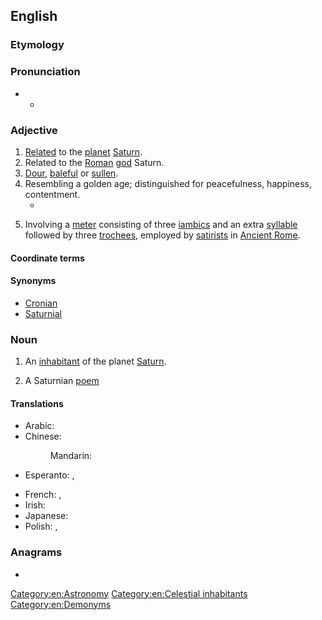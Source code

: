 {{also|saturnian}}
==English==

===Etymology===
{{suffix|en|Saturn|ian}}

===Pronunciation===
* {{IPA|en|/sæ.tɜː(ɹ)n.jən/}}
** {{audio|en|LL-Q1860 (eng)-Vealhurl-Saturnian.wav|Audio (UK)}}

===Adjective===
{{en-adj}}

# [[relate|Related]] to the [[planet]] [[Saturn]].
# Related to the [[Roman]] [[god]] Saturn.
# [[dour|Dour]], [[baleful]] or [[sullen]].
# Resembling a golden age; distinguished for peacefulness, happiness, contentment.
#* {{RQ:Pope Dunciad|passage=Augustus, born to bring '''Saturnian''' times}}
# {{lb|en|poetry}} Involving a [[meter]] consisting of three [[iambic]]s and an extra [[syllable]] followed by three [[trochee]]s, employed by [[satirist]]s in [[Ancient Rome]].

====Coordinate terms====
{{col2|en|Jovian|Lunar|Martian|Mercurian|Neptunian|Plutonian|Terran|Uranian|Venusian}}

====Synonyms====
* [[Cronian]]
* [[Saturnial]]

===Noun===
{{en-noun}}

# {{lb|en|science fiction}} An [[inhabitant]] of the planet [[Saturn]].
# A Saturnian [[poem]]

====Translations====
{{trans-top|inhabitant of Saturn}}
* Arabic: {{t|ar|زُحَلِيٌّ}}
* Chinese:
*: Mandarin: {{t|cmn|土星人|tr=Tǔxīng-rén|sc=Hani}}
* Esperanto: {{t|eo|saturnano}}, {{t|eo|saturnanino}} {{qualifier|woman}}
{{trans-mid}}
* French: {{t+|fr|Saturnien|m}}, {{t|fr|Saturnienne|f}}
* Irish: {{t|ga|Satarnach|m}}
* Japanese: {{t|ja|土星人|tr=どせいじん, Dosei-jin|sc=Jpan}}
* Polish: {{t|pl|Saturnianin|m}}, {{t|pl|Saturnianka|f}}
{{trans-bottom}}

===Anagrams===
* {{anagrams|en|a=aainnrstu|Turanians|naturians|nutarians}}

[[Category:en:Astronomy]]
[[Category:en:Celestial inhabitants]]
[[Category:en:Demonyms]]